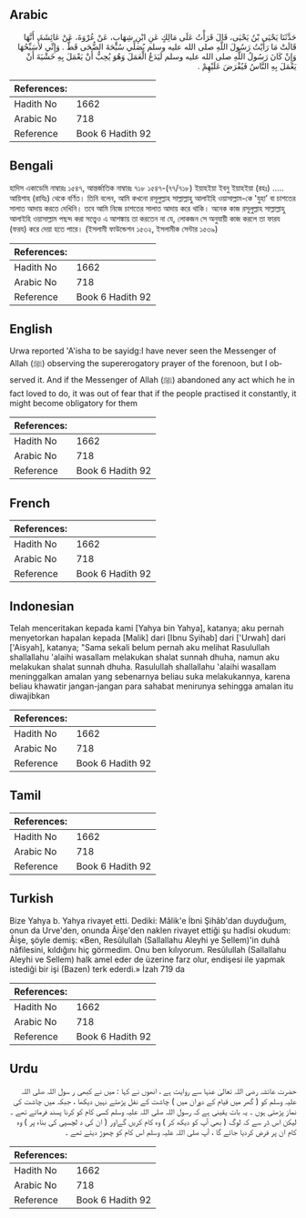 ## Arabic


<div dir="rtl" lang="ar" style={{fontSize:'larger',backgroundColor:'#f8f9fa',padding:20}}>
حَدَّثَنَا يَحْيَى بْنُ يَحْيَى، قَالَ قَرَأْتُ عَلَى مَالِكٍ عَنِ ابْنِ شِهَابٍ، عَنْ عُرْوَةَ، عَنْ عَائِشَةَ، أَنَّهَا قَالَتْ مَا رَأَيْتُ رَسُولَ اللَّهِ صلى الله عليه وسلم يُصَلِّي سُبْحَةَ الضُّحَى قَطُّ ‏.‏ وَإِنِّي لأُسَبِّحُهَا وَإِنْ كَانَ رَسُولُ اللَّهِ صلى الله عليه وسلم لَيَدَعُ الْعَمَلَ وَهُوَ يُحِبُّ أَنْ يَعْمَلَ بِهِ خَشْيَةَ أَنْ يَعْمَلَ بِهِ النَّاسُ فَيُفْرَضَ عَلَيْهِمْ ‏.‏
</div>
<div style={{backgroundColor:'#f8f9fa',padding:20, marginBottom: 10}}><table> <thead> <tr> <th>References:</th> <th></th> </tr> </thead> <tbody><tr><td>Hadith No</td><td>1662</td></tr><tr><td>Arabic No</td><td>718</td></tr><tr><td>Reference</td><td>Book 6 Hadith 92</td></tr></tbody></table></div>

## Bengali


<div dir="ltr" lang="bn" style={{fontSize:'larger',backgroundColor:'#f8f9fa',padding:20}}>
হাদিস একাডেমি নাম্বারঃ ১৫৪৭, আন্তর্জাতিক নাম্বারঃ ৭১৮ ১৫৪৭-(৭৭/৭১৮) ইয়াহইয়া ইবনু ইয়াহইয়া (রহঃ) ..... আয়িশাহ (রাযিঃ) থেকে বর্ণিত। তিনি বলেন, আমি কখনো রসূলুল্লাহ সাল্লাল্লাহু আলাইহি ওয়াসাল্লাম-কে 'যুহা’ বা চাশতের সালাত আদায় করতে দেখিনি। তবে আমি নিজে চাশতের সালাত আদায় করে থাকি। অনেক কাজ রসূলুল্লাহ সাল্লাল্লাহু আলাইহি ওয়াসাল্লাম পছন্দ করা সত্ত্বেও এ আশঙ্কায় তা করতেন না যে, লোকজন সে অনুযায়ী কাজ করলে তা ফারয (ফরয) করে দেয়া হতে পারে। (ইসলামী ফাউন্ডেশন ১৫৩২, ইসলামীক সেন্টার ১৫৩৯)
</div>
<div style={{backgroundColor:'#f8f9fa',padding:20, marginBottom: 10}}><table> <thead> <tr> <th>References:</th> <th></th> </tr> </thead> <tbody><tr><td>Hadith No</td><td>1662</td></tr><tr><td>Arabic No</td><td>718</td></tr><tr><td>Reference</td><td>Book 6 Hadith 92</td></tr></tbody></table></div>

## English


<div dir="ltr" lang="en" style={{fontSize:'larger',backgroundColor:'#f8f9fa',padding:20}}>
Urwa reported 'A'isha to be sayidg:I have never seen the Messenger of Allah (ﷺ) observing the supererogatory prayer of the forenoon, but I observed it. And if the Messenger of Allah (ﷺ) abandoned any act which he in fact loved to do, it was out of fear that if the people practised it constantly, it might become obligatory for them
</div>
<div style={{backgroundColor:'#f8f9fa',padding:20, marginBottom: 10}}><table> <thead> <tr> <th>References:</th> <th></th> </tr> </thead> <tbody><tr><td>Hadith No</td><td>1662</td></tr><tr><td>Arabic No</td><td>718</td></tr><tr><td>Reference</td><td>Book 6 Hadith 92</td></tr></tbody></table></div>

## French


<div dir="ltr" lang="fr" style={{fontSize:'larger',backgroundColor:'#f8f9fa',padding:20}}>

</div>
<div style={{backgroundColor:'#f8f9fa',padding:20, marginBottom: 10}}><table> <thead> <tr> <th>References:</th> <th></th> </tr> </thead> <tbody><tr><td>Hadith No</td><td>1662</td></tr><tr><td>Arabic No</td><td>718</td></tr><tr><td>Reference</td><td>Book 6 Hadith 92</td></tr></tbody></table></div>

## Indonesian


<div dir="ltr" lang="id" style={{fontSize:'larger',backgroundColor:'#f8f9fa',padding:20}}>
Telah menceritakan kepada kami [Yahya bin Yahya], katanya; aku pernah menyetorkan hapalan kepada [Malik] dari [Ibnu Syihab] dari ['Urwah] dari ['Aisyah], katanya; "Sama sekali belum pernah aku melihat Rasulullah shallallahu 'alaihi wasallam melakukan shalat sunnah dhuha, namun aku melakukan shalat sunnah dhuha. Rasulullah shallallahu 'alaihi wasallam meninggalkan amalan yang sebenarnya beliau suka melakukannya, karena beliau khawatir jangan-jangan para sahabat menirunya sehingga amalan itu diwajibkan
</div>
<div style={{backgroundColor:'#f8f9fa',padding:20, marginBottom: 10}}><table> <thead> <tr> <th>References:</th> <th></th> </tr> </thead> <tbody><tr><td>Hadith No</td><td>1662</td></tr><tr><td>Arabic No</td><td>718</td></tr><tr><td>Reference</td><td>Book 6 Hadith 92</td></tr></tbody></table></div>

## Tamil


<div dir="ltr" lang="ta" style={{fontSize:'larger',backgroundColor:'#f8f9fa',padding:20}}>

</div>
<div style={{backgroundColor:'#f8f9fa',padding:20, marginBottom: 10}}><table> <thead> <tr> <th>References:</th> <th></th> </tr> </thead> <tbody><tr><td>Hadith No</td><td>1662</td></tr><tr><td>Arabic No</td><td>718</td></tr><tr><td>Reference</td><td>Book 6 Hadith 92</td></tr></tbody></table></div>

## Turkish


<div dir="ltr" lang="tr" style={{fontSize:'larger',backgroundColor:'#f8f9fa',padding:20}}>
Bize Yahya b. Yahya rivayet etti. Dediki: Mâlik'e İbni Şihâb'dan duyduğum, onun da Urve'den, onunda Âişe'den naklen rivayet ettiği şu hadîsi okudum: Âişe, şöyle demiş: «Ben, Resûlullah (Sallallahu Aleyhi ye Sellem)'in duhâ nâfilesini, kıldığını hiç görmedim. Onu ben kılıyorum. Resûlullah (Sallallahu Aleyhi ve Sellem) halk amel eder de üzerine farz olur, endişesi ile yapmak istediği bir işi (Bazen) terk ederdi.» İzah 719 da
</div>
<div style={{backgroundColor:'#f8f9fa',padding:20, marginBottom: 10}}><table> <thead> <tr> <th>References:</th> <th></th> </tr> </thead> <tbody><tr><td>Hadith No</td><td>1662</td></tr><tr><td>Arabic No</td><td>718</td></tr><tr><td>Reference</td><td>Book 6 Hadith 92</td></tr></tbody></table></div>

## Urdu


<div dir="rtl" lang="ur" style={{fontSize:'larger',backgroundColor:'#f8f9fa',padding:20}}>
حضرت عائشہ رضی اللہ تعالیٰ عنہا سے روایت ہے ، انھوں نے کہا : میں نے کبھی ر سول اللہ صلی اللہ علیہ وسلم کو ( گھر میں قیام کے دوران میں ) چاشت کے نفل پڑھتے نہیں دیکھا ، جبکہ میں چاشت کی نماز پڑھتی ہوں ۔ یہ بات یقینی ہے کہ رسول اللہ صلی اللہ علیہ وسلم کسی کام کو کرنا پسند فرماتے تھے ۔ لیکن اس ڈر سے کہ لوگ ( بھی آپ کو دیکھ کر ) وہ کام کریں گےاور ( ان کی د لچسپی کی بناء پر ) وہ کام ان پر فرض کردیا جائے گا ، آپ صلی اللہ علیہ وسلم اس کام کو چھوڑ دیتے تھے ۔
</div>
<div style={{backgroundColor:'#f8f9fa',padding:20, marginBottom: 10}}><table> <thead> <tr> <th>References:</th> <th></th> </tr> </thead> <tbody><tr><td>Hadith No</td><td>1662</td></tr><tr><td>Arabic No</td><td>718</td></tr><tr><td>Reference</td><td>Book 6 Hadith 92</td></tr></tbody></table></div>